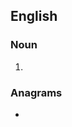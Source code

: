 {{also|yocto-meters}}
==English==

===Noun===
{{head|en|noun form}}

# {{plural of|yoctometer|lang=en}}

===Anagrams===
* {{anagrams|en|a=ceemoorstty|yoctometres}}